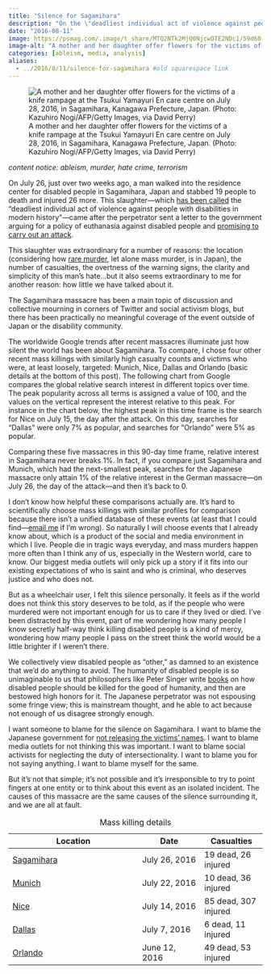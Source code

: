 ```yaml
---
title: "Silence for Sagamihara"
description: "On the \"deadliest individual act of violence against people with disabilities in modern history\""
date: "2016-08-11"
image: https://psmag.com/.image/t_share/MTQ2NTk2MjQ0NjcwOTE2NDc1/59d60-1ttaq4nwj2_gmfr4lfjbuew.jpg
image-alt: "A mother and her daughter offer flowers for the victims of a knife rampage at the Tsukui Yamayuri En care centre on July 28, 2016, in Sagamihara, Kanagawa Prefecture, Japan. (Photo: Kazuhiro Nogi/AFP/Getty Images, via David Perry)"
categories: [ableism, media, analysis]
aliases: 
  - ../2016/8/11/silence-for-sagamihara #old squarespace link
---
```


![A mother and her daughter offer flowers for the victims of a knife rampage at the Tsukui Yamayuri En care centre on July 28, 2016, in Sagamihara, Kanagawa Prefecture, Japan. (Photo: Kazuhiro Nogi/AFP/Getty Images, via David Perry)](https://psmag.com/.image/t_share/MTQ2NTk2MjQ0NjcwOTE2NDc1/59d60-1ttaq4nwj2_gmfr4lfjbuew.jpg){fig-alt="A mother and her daughter offer flowers for the victims of a knife rampage at the Tsukui Yamayuri En care centre on July 28, 2016, in Sagamihara, Kanagawa Prefecture, Japan. (Photo: Kazuhiro Nogi/AFP/Getty Images, via David Perry)"}

*content notice: ableism, murder, hate crime, terrorism*

On July 26, just over two weeks ago, a man walked into the residence center for disabled people in Sagamihara, Japan and stabbed 19 people to death and injured 26 more. This slaughter---which [has been called](https://psmag.com/remembering-the-sagamihara-19-ffd545ac9f85#.ednpyz627) the "deadliest individual act of violence against people with disabilities in modern history"---came after the perpetrator sent a letter to the government arguing for a policy of euthanasia against disabled people and [promising to carry out an attack](https://www.theguardian.com/world/2016/jul/25/tokyo-knife-attack-stabbing-sagamihara).

This slaughter was extraordinary for a number of reasons: the location (considering how [rare murder](http://www.vox.com/2015/12/3/9845436/japan-gun-homicides), let alone mass murder, is in Japan), the number of casualties, the overtness of the warning signs, the clarity and simplicity of this man's hate...but it also seems extraordinary to me for another reason: how little we have talked about it.

The Sagamihara massacre has been a main topic of discussion and collective mourning in corners of Twitter and social activism blogs, but there has been practically no meaningful coverage of the event outside of Japan or the disability community.

The worldwide Google trends after recent massacres illuminate just how silent the world has been about Sagamihara. To compare, I chose four other recent mass killings with similarly high casualty counts and victims who were, at least loosely, targeted: Munich, Nice, Dallas and Orlando (basic details at the bottom of this post). The following chart from Google compares the global relative search interest in different topics over time. The peak popularity across all terms is assigned a value of 100, and the values on the vertical represent the interest relative to this peak. For instance in the chart below, the highest peak in this time frame is the search for Nice on July 15, the day after the attack. On this day, searches for "Dallas" were only 7% as popular, and searches for "Orlando" were 5% as popular.

```{=html}
<script type="text/javascript" src="https://ssl.gstatic.com/trends_nrtr/3316_RC03/embed_loader.js"></script>
```
```{=html}
<script type="text/javascript"> trends.embed.renderExploreWidget("TIMESERIES", {"comparisonItem":[{"keyword":"sagamihara","geo":"","time":"2016-05-13 2016-08-11"},{"keyword":"munich","geo":"","time":"2016-05-13 2016-08-11"},{"keyword":"dallas","geo":"","time":"2016-05-13 2016-08-11"},{"keyword":"orlando","geo":"","time":"2016-05-13 2016-08-11"},{"keyword":"nice","geo":"","time":"2016-05-13 2016-08-11"}],"category":0,"property":""}, {"exploreQuery":"date=2016-05-13%202016-08-11&q=sagamihara,munich,dallas,orlando,nice&hl=en","guestPath":"https://trends.google.com:443/trends/embed/"}); </script>
```
Comparing these five massacres in this 90-day time frame, relative interest in Sagamihara never breaks 1%. In fact, if you compare just Sagamihara and Munich, which had the next-smallest peak, searches for the Japanese massacre only attain 1% of the relative interest in the German massacre---on July 26, the day of the attack---and then it's back to 0.

```{=html}
<script type="text/javascript"> trends.embed.renderExploreWidget("TIMESERIES", {"comparisonItem":[{"keyword":"sagamihara","geo":"","time":"2016-05-13 2016-08-11"},{"keyword":"munich","geo":"","time":"2016-05-13 2016-08-11"}],"category":0,"property":""}, {"exploreQuery":"date=2016-05-13%202016-08-11&q=sagamihara,munich&hl=en","guestPath":"https://trends.google.com:443/trends/embed/"}); </script>
```
I don't know how helpful these comparisons actually are. It's hard to scientifically choose mass killings with similar profiles for comparison because there isn't a unified database of these events (at least that I could find---[email me](../../about.html) if I'm wrong). So naturally I will choose events that I already know about, which is a product of the social and media environment in which I live. People die in tragic ways everyday, and mass murders happen more often than I think any of us, especially in the Western world, care to know. Our biggest media outlets will only pick up a story if it fits into our existing expectations of who is saint and who is criminal, who deserves justice and who does not.

But as a wheelchair user, I felt this silence personally. It feels as if the world does not think this story deserves to be told, as if the people who were murdered were not important enough for us to care if they lived or died. I've been distracted by this event, part of me wondering how many people I know secretly half-way think killing disabled people is a kind of mercy, wondering how many people I pass on the street think the world would be a little brighter if I weren't there.

We collectively view disabled people as "other," as damned to an existence that we'd do anything to avoid. The humanity of disabled people is so unimaginable to us that philosophers like Peter Singer write [books](https://en.wikipedia.org/wiki/Should_the_Baby_Live%3F_The_Problem_of_Handicapped_Infants) on how disabled people should be killed for the good of humanity, and then are bestowed high honors for it. The Japanese perpetrator was not espousing some fringe view; this is mainstream thought, and he able to act because not enough of us disagree strongly enough.

I want someone to blame for the silence on Sagamihara. I want to blame the Japanese government for [not releasing the victims' names](http://www.japantimes.co.jp/news/2016/08/06/national/media-national/victims-sagamihara-massacre-disabled-facility-forever-nameless/#.V6yDgmVrWf4). I want to blame media outlets for not thinking this was important. I want to blame social activists for neglecting the duty of intersectionality. I want to blame you for not saying anything. I want to blame myself for the same.

But it's not that simple; it's not possible and it's irresponsible to try to point fingers at one entity or to think about this event as an isolated incident. The causes of this massacre are the same causes of the silence surrounding it, and we are all at fault.

| Location                                                                        | Date          | Casualties           |
|-------------------------------------|------------------|------------------|
| [Sagamihara](https://en.wikipedia.org/wiki/Sagamihara_stabbings)                | July 26, 2016 | 19 dead, 26 injured  |
| [Munich](https://en.wikipedia.org/wiki/2016_Munich_shooting)                    | July 22, 2016 | 10 dead, 36 injured  |
| [Nice](https://en.wikipedia.org/wiki/2016_Nice_attack)                          | July 14, 2016 | 85 dead, 307 injured |
| [Dallas](https://en.wikipedia.org/wiki/2016_shooting_of_Dallas_police_officers) | July 7, 2016  | 6 dead, 11 injured   |
| [Orlando](https://en.wikipedia.org/wiki/2016_Orlando_nightclub_shooting)        | June 12, 2016 | 49 dead, 53 injured  |

: Mass killing details
